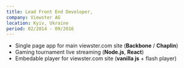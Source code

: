 ```yaml
---
title: Lead Front End Developer,
company: Viewster AG
location: Kyiv, Ukraine
period: 02/2014 - 09/2016
---
```

* Single page app for main viewster.com site (**Backbone** / **Chaplin**)
* Gaming tournament live streaming (**Node.js**, **React**)
* Embedable player for viewster.com site (**vanilla js** + flash player)